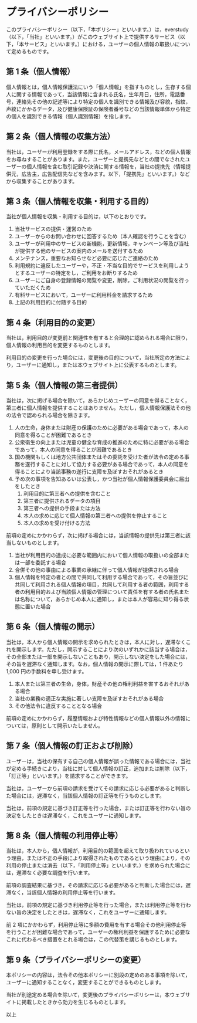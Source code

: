 # プライバシーポリシー

このプライバシーポリシー（以下，「本ポリシー」といいます。）は，everstudy（以下，「当社」といいます。）がこのウェブサイト上で提供するサービス（以下，「本サービス」といいます。）における，ユーザーの個人情報の取扱いについて定めるものです。

## 第 1 条（個人情報）

個人情報とは，個人情報保護法にいう「個人情報」を指すものとし，生存する個人に関する情報であって，当該情報に含まれる氏名，生年月日，住所，電話番号，連絡先その他の記述等により特定の個人を識別できる情報及び容貌，指紋，声紋にかかるデータ，及び健康保険証の保険者番号などの当該情報単体から特定の個人を識別できる情報（個人識別情報）を指します。

## 第 2 条（個人情報の収集方法）

当社は，ユーザーが利用登録をする際に氏名，メールアドレス，などの個人情報をお尋ねすることがあります。また，ユーザーと提携先などとの間でなされたユーザーの個人情報を含む取引記録や決済に関する情報を，当社の提携先（情報提供元，広告主，広告配信先などを含みます。以下，「提携先」といいます。）などから収集することがあります。

## 第 3 条（個人情報を収集・利用する目的）

当社が個人情報を収集・利用する目的は，以下のとおりです。

1. 当社サービスの提供・運営のため
2. ユーザーからのお問い合わせに回答するため（本人確認を行うことを含む）
3. ユーザーが利用中のサービスの新機能，更新情報，キャンペーン等及び当社が提供する他のサービスの案内のメールを送付するため
4. メンテナンス，重要なお知らせなど必要に応じたご連絡のため
5. 利用規約に違反したユーザーや，不正・不当な目的でサービスを利用しようとするユーザーの特定をし，ご利用をお断りするため
6. ユーザーにご自身の登録情報の閲覧や変更，削除，ご利用状況の閲覧を行っていただくため
7. 有料サービスにおいて，ユーザーに利用料金を請求するため
8. 上記の利用目的に付随する目的

## 第 4 条（利用目的の変更）

当社は，利用目的が変更前と関連性を有すると合理的に認められる場合に限り，個人情報の利用目的を変更するものとします。

利用目的の変更を行った場合には，変更後の目的について，当社所定の方法により，ユーザーに通知し，または本ウェブサイト上に公表するものとします。

## 第 5 条（個人情報の第三者提供）

当社は，次に掲げる場合を除いて，あらかじめユーザーの同意を得ることなく，第三者に個人情報を提供することはありません。ただし，個人情報保護法その他の法令で認められる場合を除きます。

1. 人の生命，身体または財産の保護のために必要がある場合であって，本人の同意を得ることが困難であるとき
2. 公衆衛生の向上または児童の健全な育成の推進のために特に必要がある場合であって，本人の同意を得ることが困難であるとき
3. 国の機関もしくは地方公共団体またはその委託を受けた者が法令の定める事務を遂行することに対して協力する必要がある場合であって，本人の同意を得ることにより当該事務の遂行に支障を及ぼすおそれがあるとき
4. 予め次の事項を告知あるいは公表し，かつ当社が個人情報保護委員会に届出をしたとき
   1. 利用目的に第三者への提供を含むこと
   2. 第三者に提供されるデータの項目
   3. 第三者への提供の手段または方法
   4. 本人の求めに応じて個人情報の第三者への提供を停止すること
   5. 本人の求めを受け付ける方法

前項の定めにかかわらず，次に掲げる場合には，当該情報の提供先は第三者に該当しないものとします。

1. 当社が利用目的の達成に必要な範囲内において個人情報の取扱いの全部または一部を委託する場合
2. 合併その他の事由による事業の承継に伴って個人情報が提供される場合
3. 個人情報を特定の者との間で共同して利用する場合であって，その旨並びに共同して利用される個人情報の項目，共同して利用する者の範囲，利用する者の利用目的および当該個人情報の管理について責任を有する者の氏名または名称について，あらかじめ本人に通知し，または本人が容易に知り得る状態に置いた場合

## 第 6 条（個人情報の開示）

当社は，本人から個人情報の開示を求められたときは，本人に対し，遅滞なくこれを開示します。ただし，開示することにより次のいずれかに該当する場合は，その全部または一部を開示しないこともあり，開示しない決定をした場合には，その旨を遅滞なく通知します。なお，個人情報の開示に際しては，1 件あたり 1,000 円の手数料を申し受けます。

1. 本人または第三者の生命，身体，財産その他の権利利益を害するおそれがある場合
2. 当社の業務の適正な実施に著しい支障を及ぼすおそれがある場合
3. その他法令に違反することとなる場合

前項の定めにかかわらず，履歴情報および特性情報などの個人情報以外の情報については，原則として開示いたしません。

## 第 7 条（個人情報の訂正および削除）

ユーザーは，当社の保有する自己の個人情報が誤った情報である場合には，当社が定める手続きにより，当社に対して個人情報の訂正，追加または削除（以下，「訂正等」といいます。）を請求することができます。

当社は，ユーザーから前項の請求を受けてその請求に応じる必要があると判断した場合には，遅滞なく，当該個人情報の訂正等を行うものとします。

当社は，前項の規定に基づき訂正等を行った場合，または訂正等を行わない旨の決定をしたときは遅滞なく，これをユーザーに通知します。

## 第 8 条（個人情報の利用停止等）

当社は，本人から，個人情報が，利用目的の範囲を超えて取り扱われているという理由，または不正の手段により取得されたものであるという理由により，その利用の停止または消去（以下，「利用停止等」といいます。）を求められた場合には，遅滞なく必要な調査を行います。

前項の調査結果に基づき，その請求に応じる必要があると判断した場合には，遅滞なく，当該個人情報の利用停止等を行います。

当社は，前項の規定に基づき利用停止等を行った場合，または利用停止等を行わない旨の決定をしたときは，遅滞なく，これをユーザーに通知します。

前 2 項にかかわらず，利用停止等に多額の費用を有する場合その他利用停止等を行うことが困難な場合であって，ユーザーの権利利益を保護するために必要なこれに代わるべき措置をとれる場合は，この代替策を講じるものとします。

## 第 9 条（プライバシーポリシーの変更）

本ポリシーの内容は，法令その他本ポリシーに別段の定めのある事項を除いて，ユーザーに通知することなく，変更することができるものとします。

当社が別途定める場合を除いて，変更後のプライバシーポリシーは，本ウェブサイトに掲載したときから効力を生じるものとします。

以上
